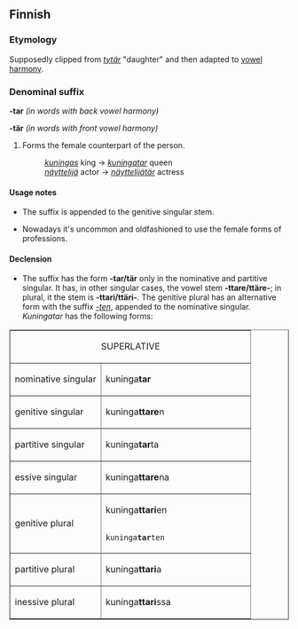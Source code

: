 ==Finnish==

===Etymology===
Supposedly clipped from ''[[tytär]]'' "daughter" and then adapted to [[vowel harmony]].

===Denominal suffix===
'''-tar''' ''(in words with back vowel harmony)''

'''-tär''' ''(in words with front vowel harmony)''

# Forms the female counterpart of the person.
#: ''[[kuningas]]'' king -> ''[[kuningatar]]'' queen
#: ''[[näyttelijä]]'' actor -> ''[[näyttelijätär]]'' actress

====Usage notes====
*The suffix is appended to the genitive singular stem.

*Nowadays it's uncommon and oldfashioned to use the female forms of professions.

====Declension====
*The suffix has the form '''-tar/tär''' only in the nominative and partitive singular. It has, in other singular cases, the vowel stem '''-ttare/ttäre-'''; in plural, it the stem is '''-ttari/ttäri-'''. The genitive plural has an alternative form with the suffix ''[[-ten#Finnish|-ten]]'', appended to the nominative singular. ''Kuningatar'' has the following forms:

<table border="1">
<tr><td colspan="2" align="center">SUPERLATIVE</td></tr>
<tr><td>nominative singular</td><td>kuninga'''tar'''</td></tr>
<tr><td>genitive singular  </td><td>kuninga'''ttare'''n</td></tr>
<tr><td>partitive singular </td><td>kuninga'''tar'''ta</td></tr>
<tr><td>essive singular    </td><td>kuninga'''ttare'''na</td></tr>
<tr><td>genitive plural    </td><td>kuninga'''ttari'''en
                                <br>kuninga'''tar'''ten</td></tr>
<tr><td>partitive plural   </td><td>kuninga'''ttari'''a</td></tr>
<tr><td>inessive plural    </td><td>kuninga'''ttari'''ssa</td></tr>
</table>